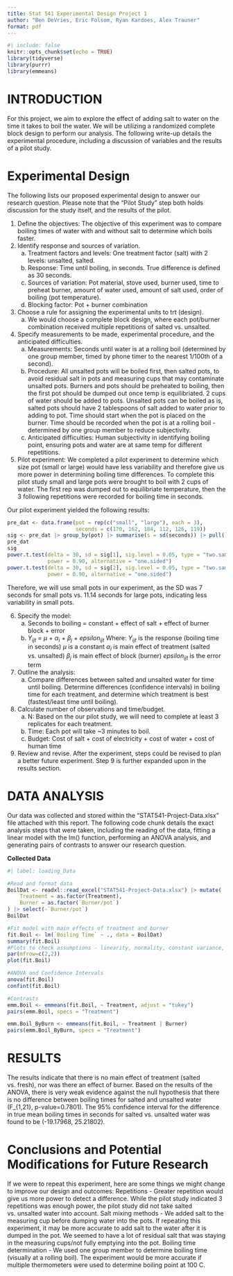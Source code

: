 ```yaml
---
title: Stat 541 Experimental Design Project 1
author: "Ben DeVries, Eric Folsom, Ryan Kardoes, Alex Trauner"
format: pdf
---
```


```r
#| include: false
knitr::opts_chunk$set(echo = TRUE)
library(tidyverse)
library(purrr)
library(emmeans)
```


# INTRODUCTION

For this project, we aim to explore the effect of adding salt to water on the time it takes to boil the water. We will be utilizing a randomized complete block design to perform our analysis. The following write-up details the experimental procedure, including a discussion of variables and the results of a pilot study.


# Experimental Design

The following lists our proposed experimental design to answer our research question. Please note that the "Pilot Study" step both holds discussion for the study itself, and the results of the pilot.

1.	Define the objectives: The objective of this experiment was to compare boiling times of water with and without salt to determine which boils faster. 
2.	Identify response and sources of variation.  
    a.	Treatment factors and levels: One treatment factor (salt) with 2 levels: unsalted, salted. 
    b.	Response: Time until boiling, in seconds. True difference is defined as 30 seconds.
    c.	Sources of variation: Pot material, stove used, burner used, time to preheat burner, amount of water used, amount of salt used, order of boiling (pot temperature).
    d.	Blocking factor: Pot + burner combination
3.	Choose a rule for assigning the experimental units to trt (design). 
    a.	We would choose a complete block design, where each pot/burner combination received multiple repetitions of salted vs. unsalted.
4.	Specify measurements to be made, experimental procedure, and the anticipated difficulties. 
    a.	Measurements: Seconds until water is at a rolling boil (determined by one group member, timed by phone timer to the nearest 1/100th of a second). 
    b.	Procedure: All unsalted pots will be boiled first, then salted pots, to avoid residual salt in pots and measuring cups that may contaminate unsalted pots. Burners and pots should be preheated to boiling, then the first pot should be dumped out once temp is equilibriated. 2 cups of water should be added to pots. Unsalted pots can be boiled as is, salted pots should have 2 tablespoons of salt added to water prior to adding to pot. Time should start when the pot is placed on the burner. Time should be recorded when the pot is at a rolling boil - determined by one group member to reduce subjectivity. 
    c.	Anticipated difficulties: Human subjectivity in identifying boiling point, ensuring pots and water are at same temp for different repetitions. 
5.	Pilot experiment: We completed a pilot experiment to determine which size pot (small or large) would have less variability and therefore give us more power in determining boiling time differences. To complete this pilot study small and large pots were brought to boil with 2 cups of water. The first rep was dumped out to equilibriate temperature, then the 3 following repetitions were recorded for boiling time in seconds.

Our pilot experiment yielded the following results:

```r
pre_dat <- data.frame(pot = rep(c("small", "large"), each = 3),
                      seconds = c(170, 162, 184, 112, 126, 119))
sig <- pre_dat |> group_by(pot) |> summarise(s = sd(seconds)) |> pull()
pre_dat
sig
power.t.test(delta = 30, sd = sig[1], sig.level = 0.05, type = "two.sample",
             power = 0.90, alternative = "one.sided")
power.t.test(delta = 30, sd = sig[2], sig.level = 0.05, type = "two.sample",
             power = 0.90, alternative = "one.sided")
```

Therefore, we will use small pots in our experiment, as the SD was 7 seconds for small pots vs. 11.14 seconds for large pots, indicating less variability in small pots.

6.	Specify the model: 
    a.	Seconds to boiling = constant + effect of salt + effect of burner block + error 
    b.	$Y_{ijt}$ = $\mu$ + $\alpha_i$ + $\beta_j$ + $epsilon_{ijt}$
        Where:
          $Y_{ijt}$ is the response (boiling time in seconds)
          $\mu$ is a constant
          $\alpha_i$ is main effect of treatment (salted vs. unsalted)
          $\beta_j$ is main effect of block (burner)
          $epsilon_{ijt}$ is the error term
7.	Outline the analysis: 
    a.	Compare differences between salted and unsalted water for time until boiling. Determine differences (confidence intervals) in boiling time for each treatment, and determine which treatment is best (fastest/least time until boiling). 
8.	Calculate number of observations and time/budget. 
    a.	N: Based on the our pilot study, we will need to complete at least 3 replicates for each treatment. 
    b.	Time: Each pot will take ~3 minutes to boil.
    c.	Budget: Cost of salt + cost of electricity + cost of water + cost of human time 
9.	Review and revise. After the experiment, steps could be revised to plan a better future experiment. Step 9 is further expanded upon in the results section.

# DATA ANALYSIS

Our data was collected and stored within the "STAT541-Project-Data.xlsx" file attached with this report. The following code chunk details the exact analysis steps that were taken, including the reading of the data, fitting a linear model with the lm() function, performing an ANOVA analysis, and generating pairs of contrasts to answer our research question.

**Collected Data**

```r
#| label: loading_Data

#Read and format data
BoilDat <- readxl::read_excel("STAT541-Project-Data.xlsx") |> mutate(
    Treatment = as.factor(Treatment),
    Burner = as.factor(`Burner/pot`)
) |> select(-`Burner/pot`)
BoilDat

#Fit model with main effects of treatment and burner
fit.Boil <- lm(`Boiling Time` ~ ., data = BoilDat)
summary(fit.Boil)
#Plots to check assumptions - linearity, normality, constant variance, influential observations
par(mfrow=c(2,2))
plot(fit.Boil)

#ANOVA and Confidence Intervals
anova(fit.Boil)
confint(fit.Boil)

#Contrasts
emm.Boil <- emmeans(fit.Boil, ~ Treatment, adjust = "tukey")
pairs(emm.Boil, specs = "Treatment")

emm.Boil_ByBurn <- emmeans(fit.Boil, ~ Treatment | Burner)
pairs(emm.Boil_ByBurn, specs = "Treatment")
```

# RESULTS

The results indicate that there is no main effect of treatment (salted vs. fresh), nor was there an effect of burner. Based on the results of the ANOVA, there is very weak evidence against the null hypothesis that there is no difference between boiling times for salted and unsalted water (F_{1,21}, p-value=0.7801). The 95% confidence interval for the difference in true mean boiling times in seconds for salted vs.
unsalted water was found to be (-19.17968, 25.21802).

# Conclusions and Potential Modifications for Future Research

If we were to repeat this experiment, here are some things we might change to improve our design and outcomes:
Repetitions - Greater repetition would give us more power to detect a difference. While the pilot study indicated 3 repetitions was enough power, the pilot study did not take salted vs. unsalted water into account.
Salt mixing methods - We added salt to the measuring cup before dumping water into the pots. If repeating this experiment, it may be more accurate to add salt to the water after it is dumped in the pot. We seemed to have a lot of residual salt that was staying in the measuring cups/not fully emptying into the pot.
Boiling time determination - We used one group member to determine boiling time (visually at a rolling boil). The experiment would be more accurate if multiple thermometers were used to determine boiling point at 100 C. 
